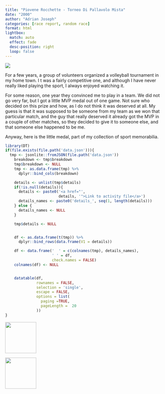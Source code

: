 ```yaml
---
title: "Piovene Rocchette - Torneo Di Pallavolo Mista"
date: "2000"
author: "Adrian Joseph"
categories: [race report, random race]
format: html
lightbox:
  match: auto
  effect: fade
  desc-position: right
  loop: false
---
```


![](https://storage.googleapis.com/blogs_josa/sport/2000_TORNEO_PALLAVOLO_PIOVENE_ROCCHETTE/img/01.png)

For a few years, a group of volunteers organized a volleyball tournament in my home town. I t was a fairly competitive one, and although I have never really liked playing the sport, I always enjoyed watching it.

For some reason, one year they convinced me to play in a team. We did not go very far, but I got a little MVP medal out of one game. Not sure who decided on this prize and how, as I do not think it was deserved at all. My guess is that it was supposed to be someone from my team as we won that particular match, and the guy that really deserved it already got the MVP in a couple of other matches, so they decided to give it to someone else, and that someone else happened to be me.

Anyway, here is the little medal, part of my collection of sport memorabilia.

```r
library(DT)
if(file.exists(file.path('data.json'))){
  tmp <- jsonlite::fromJSON(file.path('data.json'))
    breakdown <- tmp$breakdown
    tmp$breakdown <- NULL
    tmp <- as.data.frame(tmp) %>%
      dplyr::bind_cols(breakdown)

    details <- unlist(tmp$details)
    if(!is.null(details)){
      details <- paste0('<a href="',
                        details, '">Link to activity file</a>')
      details_names <- paste0('details_', seq(1, length(details)))
    } else {
      details_names <- NULL
    }

    tmp$details <- NULL


    df <- as.data.frame(t(tmp)) %>%
      dplyr::bind_rows(data.frame(V1 = details))

    df <- data.frame('  ' = c(colnames(tmp), details_names),
                     ' ' = df,
                     check.names = FALSE)
    colnames(df) <- NULL


    datatable(df,
              rownames = FALSE,
              selection = 'single',
              escape = FALSE,
              options = list(
                paging =TRUE,
                pageLength =  20
              ))
}
```





::: {layout-ncol=4}
![](https://storage.googleapis.com/blogs_josa/sport/2000_TORNEO_PALLAVOLO_PIOVENE_ROCCHETTE/img/01.png){ width="100" group="hi" }

![](https://storage.googleapis.com/blogs_josa/sport/2000_TORNEO_PALLAVOLO_PIOVENE_ROCCHETTE/img/02.png){ width="100" group="hi" }


:::
